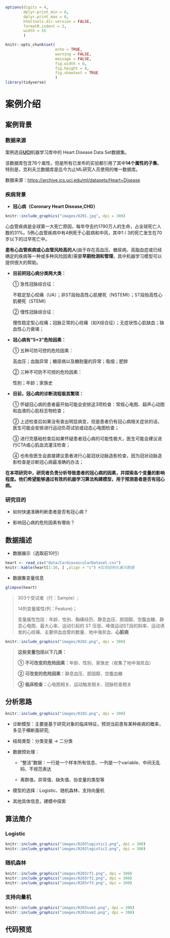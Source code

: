 ```r
options(digits = 4, 
        dplyr.print_min = 6, 
        dplyr.print_max = 6,
        htmltools.dir.version = FALSE, 
        formatR.indent = 2, 
        width = 55
        )

knitr::opts_chunk$set(
                      echo = TRUE, 
                      warning = FALSE, 
                      message = FALSE,
                      fig.width = 6, 
                      fig.height = 4,
                      fig.showtext = TRUE
                      )
library(tidyverse)
```

# 案例介绍

## 案例背景

### 数据来源

案例选自[**UCI**](http://archive.ics.uci.edu/ml/datasets/Heart+Disease)机器学习库中的 Heart Disease Data Set数据集。

该数据库包含76个属性，但是所有已发布的实验都引用了其中**14个属性的子集**。特别是，克利夫兰数据库是迄今为止ML研究人员使用的唯一数据库。

数据来源：[https://archive.ics.uci.edu/ml/datasets/Heart+Disease](https://archive.ics.uci.edu/ml/datasets/Heart+Diseasehttps://archive.ics.uci.edu/ml/datasets/Heart+Disease)

### 疾病背景

-   **冠心病（Coronary Heart Disease,CHD）**

```r
knitr::include_graphics("images/0201.jpg", dpi = 300)
```

心血管疾病是全球第一大死亡原因，每年夺去约1790万人的生命，占全球死亡人数的31%。5例心血管疾病中有4例死于心脏病和中风，其中1 / 3的死亡发生在70岁以下的过早死亡中。

**患有心血管疾病或心血管风险高的人**(由于存在高血压、糖尿病、高脂血症或已经确定的疾病等一种或多种风险因素)需要**早期检测和管理**，其中机器学习模型可以提供很大的帮助。

-   **目前把冠心病分类两大类：**

    ① 急性冠脉综合征：

    不稳定型心绞痛（UA）；非ST段抬高性心肌梗死（NSTEMI）；ST段抬高性心肌梗死（STEMI）

    ② 慢性冠脉综合征：

    慢性稳定型心绞痛；冠脉正常的心绞痛（如X综合征）；无症状性心肌缺血；缺血性心力衰竭；

-   **冠心病有"5+3"危险因素：**

    ① 五种可防可控的危险因素：

    高血压；血脂异常；糖尿病以及糖耐量的异常；吸烟；肥胖

    ② 三种不可防不可控的危险因素：

    性别；年龄；家族史

-   **目前，冠心病的诊断流程极其繁琐：**

    ① 怀疑冠心病的患者最开始可能会安排这3项检查：常规心电图、超声心动图和血液的心肌标志物检查；

    ② 上述检查后如果没有查出明显病变，但是患者仍有冠心病相关症状的话，医生可能会安排进行运动负荷试验或动态心电图检查；

    ③ 进行完基础检查后如果怀疑患者冠心病的可能性极大，医生可能会建议进行CTA或心肌血流灌注检查；

    ④ 也有些医生会直接建议患者进行心脏冠状动脉造影检查，因为冠状动脉造影检查是诊断冠心病最准确的办法；

**在本项研究中，研究者负责分析导致患者的冠心病的因素，并探索各个变量的影响程度。他们希望能够通过有效的机器学习算法构建模型，用于预测患者是否有冠心病。**

### **研究目的**

-   如何快速准确判断患者是否有冠心病？

-   影响冠心病的危险因素有哪些？

## 数据描述

-   数据展示（选取前10行）

```r
heart <- read_csv("data/CardiovascularDataset.csv")
knitr::kable(heart[1:10, ] ,align = "c") #实现结构化展示数据
```

-   数据集变量信息

```r
glimpse(heart)
```

> 303个受试者（行：Sample）;
>
> 14列变量属性(列：Feature)；
>
> 变量属性包括：年龄、性别、胸痛经历、静息血压、胆固醇、空腹血糖、静息心电图、最大心率、运动引起的 ST 压低、峰值运动ST段的斜率、运动诱发的心绞痛、主要供血血管的数量、地中海贫血、**心脏病**

```r
knitr::include_graphics("images/0202.png", dpi = 300)
```

> **这些变量包括以下几类：**
>
> **① 不可改变的危险因素：**年龄、性别、家族史（收集了地中海贫血）
>
> **② 可改变的危险因素：**静息血压、胆固醇、空腹血糖
>
> **③ 临床检查：**心电图相关、运动触发相关、冠脉检查相关

## 分析思路

```r
knitr::include_graphics("images/0103.png", dpi = 300)
```

-   诊断模型：主要是基于研究对象的临床特征，预测当前患有某种疾病的概率，多见于横断面研究;

-   结局类型：分类变量 -\> 二分类

-   数据预处理：

    -   "整洁"数据：一行是一个样本所有信息、一列是一个variable、中间无乱码、不规范表达

    -   离群值，异常值、缺失值、协变量的类型等

-   模型的选择：Logistic、随机森林、支持向量机

-   其他具体信息，建模中探索

## 算法简介

### Logistic

```r
knitr::include_graphics("images/0203logistic1.png", dpi = 300)
knitr::include_graphics("images/0203logistic2.png", dpi = 300)
```

### 随机森林

```r
knitr::include_graphics("images/0203rf1.png", dpi = 300)
knitr::include_graphics("images/0203rf2.png", dpi = 300)
knitr::include_graphics("images/0203rf3.png", dpi = 300)
```

### 支持向量机

```r
knitr::include_graphics("images/0203svm1.png", dpi = 300)
knitr::include_graphics("images/0203svm2.png", dpi = 300)
```

## 代码预览

